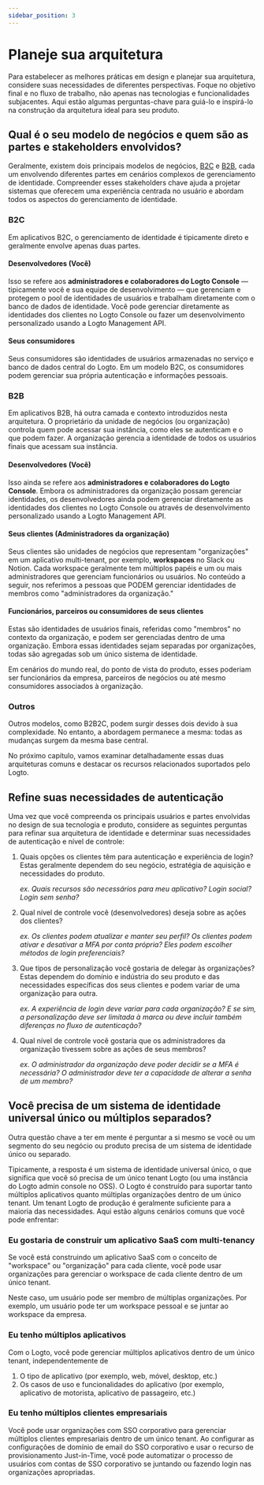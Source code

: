```yaml
---
sidebar_position: 3
---
```


# Planeje sua arquitetura

Para estabelecer as melhores práticas em design e planejar sua arquitetura, considere suas necessidades de diferentes perspectivas. Foque no objetivo final e no fluxo de trabalho, não apenas nas tecnologias e funcionalidades subjacentes. Aqui estão algumas perguntas-chave para guiá-lo e inspirá-lo na construção da arquitetura ideal para seu produto.

## Qual é o seu modelo de negócios e quem são as partes e stakeholders envolvidos?

Geralmente, existem dois principais modelos de negócios, [B2C](/introduction/plan-your-architecture/b2c) e [B2B](/introduction/plan-your-architecture/b2b), cada um envolvendo diferentes partes em cenários complexos de gerenciamento de identidade. Compreender esses stakeholders chave ajuda a projetar sistemas que oferecem uma experiência centrada no usuário e abordam todos os aspectos do gerenciamento de identidade.

### B2C

Em aplicativos B2C, o gerenciamento de identidade é tipicamente direto e geralmente envolve apenas duas partes.

#### Desenvolvedores (Você)

Isso se refere aos **administradores e colaboradores do Logto Console** — tipicamente você e sua equipe de desenvolvimento — que gerenciam e protegem o pool de identidades de usuários e trabalham diretamente com o banco de dados de identidade. Você pode gerenciar diretamente as identidades dos clientes no Logto Console ou fazer um desenvolvimento personalizado usando a Logto Management API.

#### Seus consumidores

Seus consumidores são identidades de usuários armazenadas no serviço e banco de dados central do Logto. Em um modelo B2C, os consumidores podem gerenciar sua própria autenticação e informações pessoais.

### B2B

Em aplicativos B2B, há outra camada e contexto introduzidos nesta arquitetura. O proprietário da unidade de negócios (ou organização) controla quem pode acessar sua instância, como eles se autenticam e o que podem fazer. A organização gerencia a identidade de todos os usuários finais que acessam sua instância.

#### Desenvolvedores (Você)

Isso ainda se refere aos **administradores e colaboradores do Logto Console**. Embora os administradores da organização possam gerenciar identidades, os desenvolvedores ainda podem gerenciar diretamente as identidades dos clientes no Logto Console ou através de desenvolvimento personalizado usando a Logto Management API.

#### Seus clientes (Administradores da organização)

Seus clientes são unidades de negócios que representam "organizações" em um aplicativo multi-tenant, por exemplo, **workspaces** no Slack ou Notion. Cada workspace geralmente tem múltiplos papéis e um ou mais administradores que gerenciam funcionários ou usuários. No conteúdo a seguir, nos referimos a pessoas que PODEM gerenciar identidades de membros como "administradores da organização."

#### Funcionários, parceiros ou consumidores de seus clientes

Estas são identidades de usuários finais, referidas como "membros" no contexto da organização, e podem ser gerenciadas dentro de uma organização. Embora essas identidades sejam separadas por organizações, todas são agregadas sob um único sistema de identidade.

Em cenários do mundo real, do ponto de vista do produto, esses poderiam ser funcionários da empresa, parceiros de negócios ou até mesmo consumidores associados à organização.

### Outros

Outros modelos, como B2B2C, podem surgir desses dois devido à sua complexidade. No entanto, a abordagem permanece a mesma: todas as mudanças surgem da mesma base central.

No próximo capítulo, vamos examinar detalhadamente essas duas arquiteturas comuns e destacar os recursos relacionados suportados pelo Logto.

## Refine suas necessidades de autenticação

Uma vez que você compreenda os principais usuários e partes envolvidas no design de sua tecnologia e produto, considere as seguintes perguntas para refinar sua arquitetura de identidade e determinar suas necessidades de autenticação e nível de controle:

1. Quais opções os clientes têm para autenticação e experiência de login? Estas geralmente dependem do seu negócio, estratégia de aquisição e necessidades do produto.

   _ex. Quais recursos são necessários para meu aplicativo? Login social? Login sem senha?_

2. Qual nível de controle você (desenvolvedores) deseja sobre as ações dos clientes?

   _ex. Os clientes podem atualizar e manter seu perfil? Os clientes podem ativar e desativar a MFA por conta própria? Eles podem escolher métodos de login preferenciais?_

3. Que tipos de personalização você gostaria de delegar às organizações? Estas dependem do domínio e indústria do seu produto e das necessidades específicas dos seus clientes e podem variar de uma organização para outra.

   _ex. A experiência de login deve variar para cada organização? E se sim, a personalização deve ser limitada à marca ou deve incluir também diferenças no fluxo de autenticação?_

4. Qual nível de controle você gostaria que os administradores da organização tivessem sobre as ações de seus membros?

   _ex. O administrador da organização deve poder decidir se a MFA é necessária? O administrador deve ter a capacidade de alterar a senha de um membro?_

## Você precisa de um sistema de identidade universal único ou múltiplos separados?

Outra questão chave a ter em mente é perguntar a si mesmo se você ou um segmento do seu negócio ou produto precisa de um sistema de identidade único ou separado.

Tipicamente, a resposta é um sistema de identidade universal único, o que significa que você só precisa de um único tenant Logto (ou uma instância do Logto admin console no OSS). O Logto é construído para suportar tanto múltiplos aplicativos quanto múltiplas organizações dentro de um único tenant. Um tenant Logto de produção é geralmente suficiente para a maioria das necessidades. Aqui estão alguns cenários comuns que você pode enfrentar:

### Eu gostaria de construir um aplicativo SaaS com multi-tenancy

Se você está construindo um aplicativo SaaS com o conceito de "workspace" ou "organização" para cada cliente, você pode usar organizações para gerenciar o workspace de cada cliente dentro de um único tenant.

Neste caso, um usuário pode ser membro de múltiplas organizações. Por exemplo, um usuário pode ter um workspace pessoal e se juntar ao workspace da empresa.

### Eu tenho múltiplos aplicativos

Com o Logto, você pode gerenciar múltiplos aplicativos dentro de um único tenant, independentemente de

1. O tipo de aplicativo (por exemplo, web, móvel, desktop, etc.)
2. Os casos de uso e funcionalidades do aplicativo (por exemplo, aplicativo de motorista, aplicativo de passageiro, etc.)

### Eu tenho múltiplos clientes empresariais

Você pode usar organizações com SSO corporativo para gerenciar múltiplos clientes empresariais dentro de um único tenant. Ao configurar as configurações de domínio de email do SSO corporativo e usar o recurso de provisionamento Just-in-Time, você pode automatizar o processo de usuários com contas de SSO corporativo se juntando ou fazendo login nas organizações apropriadas.
